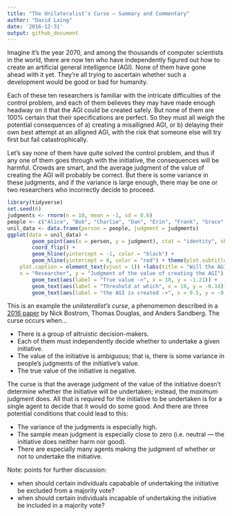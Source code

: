 ```yaml
---
title: "The Unilateralist’s Curse – Summary and Commentary"
author: "David Laing"
date: '2016-12-31'
output: github_document
---
```


Imagine it's the year 2070, and among the thousands of computer scientists in the world, there are now ten who have independently figured out how to create an artificial general intelligence (AGI). None of them have gone ahead with it yet. They're all trying to ascertain whether such a development would be good or bad for humanity.

Each of these ten researchers is familiar with the intricate difficulties of the control problem, and each of them believes they may have made enough headway on it that the AGI could be created safely. But none of them are 100% certain that their specifications are perfect. So they must all weigh the potential consequences of a) creating a misalligned AGI, or b) delaying their own best attempt at an alligned AGI, with the risk that someone else will try first but fail catastrophically.

Let's say none of them have quite solved the control problem, and thus if any one of them goes through with the initiative, the consequences will be harmful. Crowds are smart, and the average judgment of the value of creating the AGI will probably be correct. But there is some variance in these judgments, and if the variance is large enough, there may be one or two researchers who incorrectly decide to proceed.

```r
library(tidyverse)
set.seed(6)
judgments <- rnorm(n = 10, mean = -1, sd = 0.6)
people <- c("Alice", "Bob", "Charlie", "Dan", "Erin", "Frank", "Grace", "Heidi", "Irene", "Jerry")
unil_data <- data.frame(person = people, judgment = judgments)
ggplot(data = unil_data) + 
        geom_point(aes(x = person, y = judgment), stat = "identity", shape = 19, size = 5) +
        coord_flip() +
        geom_hline(yintercept = -1, color = "black") +
        geom_hline(yintercept = 0, color = "red") + theme(plot.subtitle = element_text(vjust = 1), 
    plot.caption = element_text(vjust = 1)) +labs(title = "Will the AGI be created?", 
    x = "Researcher", y = "Judgment of the value of creating the AGI") +
        geom_text(aes(label = "True value ->", x = 10, y = -1.21)) +
        geom_text(aes(label = "Threshold at which", x = 10, y = -0.34)) +
        geom_text(aes(label = "the AGI is created ->", x = 9.5, y = -0.31))
```

This is an example the *unilateralist's curse*, a phenomemon described in a [2016 paper](http://dx.doi.org/10.1080/02691728.2015.1108373) by Nick Bostrom, Thomas Douglas, and Anders Sandberg. The curse occurs when...

- There is a group of altruistic decision-makers.
- Each of them must independently decide whether to undertake a given initiative.
- The value of the initiative is ambiguous; that is, there is some variance in people's judgments of the initiative's value.
- The true value of the initiative is negative.

The curse is that the average judgment of the value of the initiative doesn't determine whether the initiative will be undertaken; instead, the *maximum* judgment does. All that is required for the initiative to be undertaken is for a single agent to decide that it would do some good. And there are three potential conditions that could lead to this:

- The variance of the judgments is especially high.
- The sample mean judgment is especially close to zero (i.e. neutral — the initiative does neither harm nor good).
- There are especially many agents making the judgment of whether or not to undertake the initiative.


Note: points for further discussion:

- when should certain individuals capabable of undertaking the initiative be excluded from a majority vote?
- when should certain individuals incapable of undertaking the initiative be included in a majority vote?
